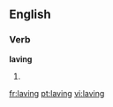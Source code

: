 ==English==

===Verb===
'''laving'''

# {{present participle of|lave}}

[[fr:laving]]
[[pt:laving]]
[[vi:laving]]